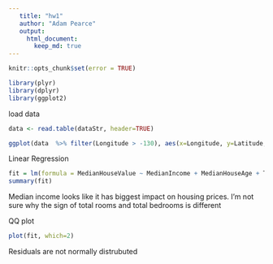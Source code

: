 ```yaml
---
   title: "hw1"  
   author: "Adam Pearce"  
   output:  
     html_document:  
       keep_md: true  
---
```

```r
knitr::opts_chunk$set(error = TRUE)
```

```r
library(plyr)
library(dplyr)
library(ggplot2)
```

load data
```r
data <- read.table(dataStr, header=TRUE)

ggplot(data  %>% filter(Longitude > -130), aes(x=Longitude, y=Latitude, color=MedianHouseValue)) + geom_point(size=2)
```

Linear Regression
```r
fit = lm(formula = MedianHouseValue ~ MedianIncome + MedianHouseAge + TotalRooms + TotalBedrooms + Population + Households + Latitude + Longitude, data = data)
summary(fit)
```

Median income looks like it has biggest impact on housing prices. I'm not sure why the sign of total rooms and total bedrooms is different

QQ plot
```r
plot(fit, which=2)
```
Residuals are not normally distrubuted 